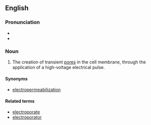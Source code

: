 ==English==
===Pronunciation===
*{{IPA|ilɛktɹoʊpɔˈɹeɪʃən}}
*{{rhymes|eɪʃən}}

===Noun===
{{en-noun}}
{{wikipedia}}

# The creation of transient [[pore]]s in the cell membrane, through the application of a high-voltage electrical pulse.

====Synonyms====
*[[electropermeabilization]]
====Related terms====
*[[electroporate]]
*[[electroporator]]